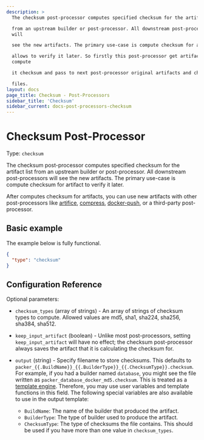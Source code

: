 ```yaml
---
description: >
  The checksum post-processor computes specified checksum for the artifact list

  from an upstream builder or post-processor. All downstream post-processors
  will

  see the new artifacts. The primary use-case is compute checksum for artifacts

  allows to verify it later. So firstly this post-processor get artifact,
  compute

  it checksum and pass to next post-processor original artifacts and checksum

  files.
layout: docs
page_title: Checksum - Post-Processors
sidebar_title: 'Checksum'
sidebar_current: docs-post-processors-checksum
---
```


# Checksum Post-Processor

Type: `checksum`

The checksum post-processor computes specified checksum for the artifact list
from an upstream builder or post-processor. All downstream post-processors will
see the new artifacts. The primary use-case is compute checksum for artifact to
verify it later.

After computes checksum for artifacts, you can use new artifacts with other
post-processors like
[artifice](/docs/post-processors/artifice),
[compress](/docs/post-processors/compress),
[docker-push](/docs/post-processors/docker-push), or
a third-party post-processor.

## Basic example

The example below is fully functional.

```json
{
  "type": "checksum"
}
```

## Configuration Reference

Optional parameters:

- `checksum_types` (array of strings) - An array of strings of checksum types
  to compute. Allowed values are md5, sha1, sha224, sha256, sha384, sha512.

- `keep_input_artifact` (boolean) - Unlike most post-processors, setting
  `keep_input_artifact` will have no effect; the checksum post-processor
  always saves the artifact that it is calculating the checksum for.

- `output` (string) - Specify filename to store checksums. This defaults to
  `packer_{{.BuildName}}_{{.BuilderType}}_{{.ChecksumType}}.checksum`. For
  example, if you had a builder named `database`, you might see the file
  written as `packer_database_docker_md5.checksum`. This is treated as a
  [template engine](/docs/templates/engine). Therefore, you
  may use user variables and template functions in this field.
  The following special variables are also available to use in the output
  template:

  - `BuildName`: The name of the builder that produced the artifact.
  - `BuilderType`: The type of builder used to produce the artifact.
  - `ChecksumType`: The type of checksums the file contains. This should be
    used if you have more than one value in `checksum_types`.
